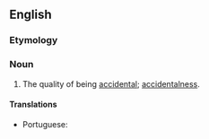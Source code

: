 ==English==

===Etymology===
{{suffix|accident|ality|lang=en}}

===Noun===
{{en-noun|-}}

# The quality of being [[accidental]]; [[accidentalness]].

====Translations====
{{trans-top|quality of being accidental}}
* Portuguese: {{t|pt|acidentalidade|f}}
{{trans-mid}}
{{trans-bottom}}